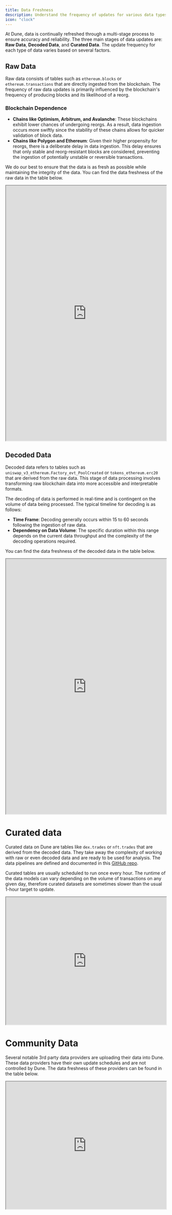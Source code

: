 ```yaml
---
title: Data Freshness
description: Understand the frequency of updates for various data types on Dune.
icon: "clock"
---
```


At Dune, data is continually refreshed through a multi-stage process to ensure accuracy and reliability. The three main stages of data updates are: **Raw Data**, **Decoded Data**, and **Curated Data**. The update frequency for each type of data varies based on several factors.

## Raw Data

Raw data consists of tables such as `ethereum.blocks` or `ethereum.transactions` that are directly ingested from the blockchain. The frequency of raw data updates is primarily influenced by the blockchain's frequency of producing blocks and its likelihood of a reorg. 

### Blockchain Dependence

- **Chains like Optimism, Arbitrum, and Avalanche**: These blockchains exhibit lower chances of undergoing reorgs. As a result, data ingestion occurs more swiftly since the stability of these chains allows for quicker validation of block data.
- **Chains like Polygon and Ethereum**: Given their higher propensity for reorgs, there is a deliberate delay in data ingestion. This delay ensures that only stable and reorg-resistant blocks are considered, preventing the ingestion of potentially unstable or reversible transactions.

We do our best to ensure that the data is as fresh as possible while maintaining the integrity of the data. You can find the data freshness of the raw data in the table below.

<div>
  <iframe
    src="https://dune.com/embeds/3674011/6192854/"
    width="100%"
    height="800px"
  ></iframe>
</div>


## Decoded Data

Decoded data refers to tables such as `uniswap_v3_ethereum.Factory_evt_PoolCreated` or `tokens_ethereum.erc20` that are derived from the raw data. This stage of data processing involves transforming raw blockchain data into more accessible and interpretable formats.

The decoding of data is performed in real-time and is contingent on the volume of data being processed. The typical timeline for decoding is as follows:

- **Time Frame**: Decoding generally occurs within 15 to 60 seconds following the ingestion of raw data.
- **Dependency on Data Volume**: The specific duration within this range depends on the current data throughput and the complexity of the decoding operations required.

You can find the data freshness of the decoded data in the table below.


<div>
  <iframe
    src="https://dune.com/embeds/3674011/6191881/"
    width="100%"
    height="800px"
  ></iframe>
</div>

# Curated data
Curated data on Dune are tables like `dex.trades` or `nft.trades` that are derived from the decoded data. They take away the complexity of working with raw or even decoded data and are ready to be used for analysis.
The data pipelines are defined and documented in this [GitHub repo](https://github.com/duneanalytics/spellbook).

Curated tables are usually scheduled to run once every hour. The runtime of the data models can vary depending on the volume of transactions on any given day, therefore curated datasets are sometimes slower than the usual 1-hour target to update.

<div>
  <iframe
    src="https://dune.com/embeds/3675008/6180554/" 
    width="100%"
    height="400px"
  ></iframe>
</div>

# Community Data

Several notable 3rd party data providers are uploading their data into Dune. These data providers have their own update schedules and are not controlled by Dune. The data freshness of these providers can be found in the table below.

<div>
  <iframe
    src="https://dune.com/embeds/3675124/6180730/"
    width="100%"
    height="400px"
  ></iframe>
</div>